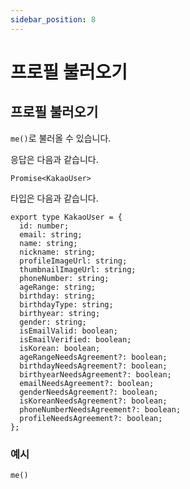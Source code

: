 ```yaml
---
sidebar_position: 8
---
```


# 프로필 불러오기

## 프로필 불러오기

`me()`로 불러올 수 있습니다.

응답은 다음과 같습니다.

```tsx
Promise<KakaoUser>
```

타입은 다음과 같습니다.

```tsx
export type KakaoUser = {
  id: number;
  email: string;
  name: string;
  nickname: string;
  profileImageUrl: string;
  thumbnailImageUrl: string;
  phoneNumber: string;
  ageRange: string;
  birthday: string;
  birthdayType: string;
  birthyear: string;
  gender: string;
  isEmailValid: boolean;
  isEmailVerified: boolean;
  isKorean: boolean;
  ageRangeNeedsAgreement?: boolean;
  birthdayNeedsAgreement?: boolean;
  birthyearNeedsAgreement?: boolean;
  emailNeedsAgreement?: boolean;
  genderNeedsAgreement?: boolean;
  isKoreanNeedsAgreement?: boolean;
  phoneNumberNeedsAgreement?: boolean;
  profileNeedsAgreement?: boolean;
};
```

### 예시

```tsx
me()
```